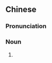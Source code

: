 ==Chinese==
{{zh-forms|type=22}}
{{wikipedia|lang=zh}}

===Pronunciation===
{{zh-pron
|m=zìshēn miǎnyì
|c=zi6 san1 min5 jik6
|cat=n
}}

===Noun===
{{zh-noun}}

# {{lb|zh|immunology}} {{zh-alt-name|自體免疫}}